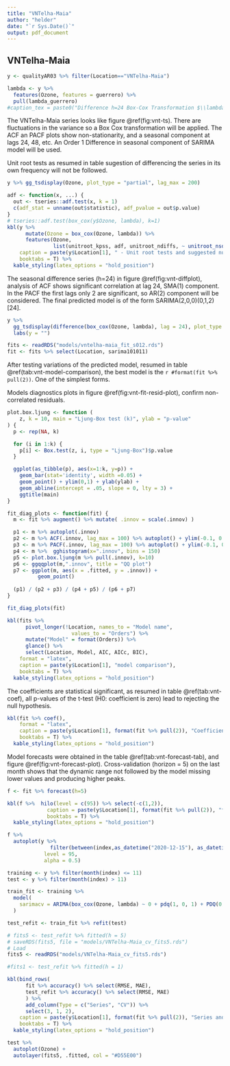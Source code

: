 ```yaml
---
title: "VNTelha-Maia"
author: "helder"
date: "`r Sys.Date()`"
output: pdf_document
---
```


## VNTelha-Maia {-}

```r
y <- qualityAR03 %>% filter(Location=="VNTelha-Maia")
```

```r
lambda <- y %>%
  features(Ozone, features = guerrero) %>%
  pull(lambda_guerrero)
#caption_tex = paste0("Difference h=24 Box-Cox Transformation $\\lambda$ = ", round(lambda,2))
```

The VNTelha-Maia series looks like figure \@ref(fig:vnt-ts). There are fluctuations in the variance so a Box Cox transformation will be applied. The ACF an PACF plots show non-stationarity, and a seasonal component at lags 24, 48, etc. An Order 1 Difference in seasonal component of SARIMA model will be used. 

Unit root tests as resumed in table \ref{tab:vnt-esth-stationary} sugestion of differencing the series in its own frequency will not be followed.

```r
y %>% gg_tsdisplay(Ozone, plot_type = "partial", lag_max = 200)
```

```r
adf <- function(x, ...) {
  out <- tseries::adf.test(x, k = 1)
  c(adf_stat = unname(out$statistic), adf_pvalue = out$p.value)
}
# tseries::adf.test(box_cox(y$Ozone, lambda), k=1)
kbl(y %>%
      mutate(Ozone = box_cox(Ozone, lambda)) %>%
      features(Ozone, 
               list(unitroot_kpss, adf, unitroot_ndiffs, ~ unitroot_nsdiffs(., .period = 24))),
    caption = paste(y$Location[1], " - Unit root tests and suggested number of differences"),
    booktabs = T) %>% 
  kable_styling(latex_options = "hold_position")
```

The seasonal difference series (h=24) in figure \@ref(fig:vnt-diffplot), analysis of ACF shows significant correlation at lag 24, SMA(1) component. In the PACF the first lags only 2 are significant, so AR(2) component will be considered. The final predicted model is of the form SARIMA(2,0,0)(0,1,2)[24].

```r
y %>%
  gg_tsdisplay(difference(box_cox(Ozone, lambda), lag = 24), plot_type = "partial", lag_max = 200) +
  labs(y = "")
```

```r
fits <- readRDS("models/vntelha-maia_fit_s012.rds")
fit <- fits %>% select(Location, sarima101011)
```


After testing variations of the predicted model, resumed in table \@ref(tab:vnt-model-comparison), the best model is the `r #format(fit %>% pull(2))`. One of the simplest forms.

Models diagnostics plots in figure \@ref(fig:vnt-fit-resid-plot), confirm non-correlated residuals.

```r
plot.box.ljung <- function (
    z, k = 10, main = "Ljung-Box test (k)", ylab = "p-value"
) {
  p <- rep(NA, k)

  for (i in 1:k) {
    p[i] <- Box.test(z, i, type = "Ljung-Box")$p.value
  }

  ggplot(as_tibble(p), aes(x=1:k, y=p)) +
    geom_bar(stat='identity', width =0.05) +
    geom_point() + ylim(0,1) + ylab(ylab) +
    geom_abline(intercept = .05, slope = 0, lty = 3) +
    ggtitle(main)
}

fit_diag_plots <- function(fit) {
  m <- fit %>% augment() %>% mutate( .innov = scale(.innov) )

  p1 <- m %>% autoplot(.innov)
  p2 <- m %>% ACF(.innov, lag_max = 100) %>% autoplot() + ylim(-0.1, 0.2)
  p3 <- m %>% PACF(.innov, lag_max = 100) %>% autoplot() + ylim(-0.1, 0.2)
  p4 <- m %>%  gghistogram(x=".innov", bins = 150)
  p5 <- plot.box.ljung(m %>% pull(.innov), k=10)
  p6 <- ggqqplot(m,".innov", title = "QQ plot")
  p7 <- ggplot(m, aes(x = .fitted, y = .innov)) +
          geom_point()
  
  (p1) / (p2 + p3) / (p4 + p5) / (p6 + p7)
}

```


```r
fit_diag_plots(fit)
```

```r
kbl(fits %>% 
      pivot_longer(!Location, names_to = "Model name",
                     values_to = "Orders") %>%
      mutate("Model" = format(Orders)) %>%
      glance() %>%
      select(Location, Model, AIC, AICc, BIC),
    format = "latex", 
    caption = paste(y$Location[1], "model comparison"), 
    booktabs = T) %>% 
  kable_styling(latex_options = "hold_position")
```

The coefficients are statistical significant, as resumed in table \@ref(tab:vnt-coef), all p-values of the t-test (H0: coefficient is zero) lead to rejecting the null hypothesis.

```r
kbl(fit %>% coef(), 
    format = "latex", 
    caption = paste(y$Location[1], format(fit %>% pull(2)), "Coefficient statistics"), 
    booktabs = T) %>% 
  kable_styling(latex_options = "hold_position")
```

Model forecasts were obtained in the table \@ref(tab:vnt-forecast-tab), and figure \@ref(fig:vnt-forecast-plot). Cross-validation (horizon = 5) on the last month shows that the dynamic range not followed by the model missing lower values and producing higher peaks.

```r
f <- fit %>% forecast(h=5)

kbl(f %>%  hilo(level = c(95)) %>% select(-c(1,2)),
             caption = paste(y$Location[1], format(fit %>% pull(2)), "forecast 5 periods ahead (95\\% CI)"),
             booktabs = T) %>%
  kable_styling(latex_options = "hold_position")
```

```r
f %>% 
  autoplot(y %>%
              filter(between(index,as_datetime("2020-12-15"), as_datetime("2021-01-01"))),
            level = 95,
            alpha = 0.5)
```

```r
training <- y %>% filter(month(index) <= 11)
test <- y %>% filter(month(index) > 11)

train_fit <- training %>%
  model(
    sarimacv = ARIMA(box_cox(Ozone, lambda) ~ 0 + pdq(1, 0, 1) + PDQ(0, 1, 1, period=24))
  )

test_refit <- train_fit %>% refit(test)

# fits5 <- test_refit %>% fitted(h = 5)
# saveRDS(fits5, file = "models/VNTelha-Maia_cv_fits5.rds")
# Load
fits5 <- readRDS("models/VNTelha-Maia_cv_fits5.rds")

#fits1 <- test_refit %>% fitted(h = 1)
```

```r
kbl(bind_rows(
      fit %>% accuracy() %>% select(RMSE, MAE),
      test_refit %>% accuracy() %>% select(RMSE, MAE)
      ) %>% 
      add_column(Type = c("Series", "CV")) %>% 
      select(3, 1, 2),
    caption = paste(y$Location[1], format(fit %>% pull(2)), "Series and Crossvalidation Accuracy"),
    booktabs = T) %>%
  kable_styling(latex_options = "hold_position")
```

```r
test %>%
  autoplot(Ozone) +
  autolayer(fits5, .fitted, col = "#D55E00")
```

